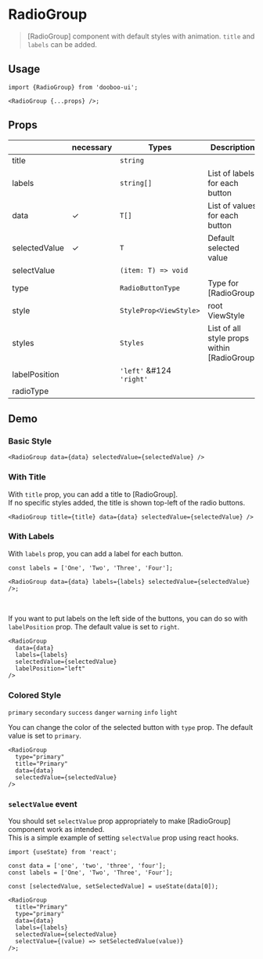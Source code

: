 
<Meta title="Components/RadioGroup" />

# RadioGroup

> [RadioGroup] component with default styles with animation. `title` and `labels` can be added.

## Usage

```tsx
import {RadioGroup} from 'dooboo-ui';

<RadioGroup {...props} />;
```

## Props

|               | necessary | Types                    | Description                                 | Default   |
| ------------- | --------- | ------------------------ | ------------------------------------------- | --------- |
| title         |           | `string`                 |                                             |           |
| labels        |           | `string[]`               | List of labels for each button              |           |
| data          | ✓         | `T[]`                    | List of values for each button              |           |
| selectedValue | ✓         | `T`                      | Default selected value                      |           |
| selectValue   |           | `(item: T) => void`      |                                             |           |
| type          |           | `RadioButtonType`        | Type for [RadioGroup]                       | `primary` |
| style         |           | `StyleProp<ViewStyle>`   | root ViewStyle                              |           |
| styles        |           | `Styles`                 | List of all style props within [RadioGroup] |           |
| labelPosition |           | `'left'` &#124 `'right'` |                                             | `right`   |
| radioType     |           |                          |                                             |           |

## Demo

### Basic Style

```tsx
<RadioGroup data={data} selectedValue={selectedValue} />
```

<Basic theme="light" />
<Basic theme="dark" />

### With Title

With `title` prop, you can add a title to [RadioGroup].  
If no specific styles added, the title is shown top-left of the radio buttons.

```tsx
<RadioGroup title={title} data={data} selectedValue={selectedValue} />
```

<WithTitle theme="light" />
<WithTitle theme="dark" />

### With Labels

With `labels` prop, you can add a label for each button.

```tsx
const labels = ['One', 'Two', 'Three', 'Four'];

<RadioGroup data={data} labels={labels} selectedValue={selectedValue} />;
```

<WithLabels theme="light" />
<WithLabels theme="dark" />
<br />

If you want to put labels on the left side of the buttons, you can do so with `labelPosition`
prop. The default value is set to `right`.

```tsx
<RadioGroup
  data={data}
  labels={labels}
  selectedValue={selectedValue}
  labelPosition="left"
/>
```

<WithLabels theme="light" labelPosition="left" />
<WithLabels theme="dark" labelPosition="left" />

### Colored Style

`primary` `secondary` `success` `danger` `warning` `info` `light`

You can change the color of the selected button with `type` prop. The default value
is set to `primary`.

```tsx
<RadioGroup
  type="primary"
  title="Primary"
  data={data}
  selectedValue={selectedValue}
/>
```

<Colored theme="light" />
<Colored theme="dark" />

### `selectValue` event

You should set `selectValue` prop appropriately to make [RadioGroup] component work as intended.  
This is a simple example of setting `selectValue` prop using react hooks.

```tsx
import {useState} from 'react';

const data = ['one', 'two', 'three', 'four'];
const labels = ['One', 'Two', 'Three', 'Four'];

const [selectedValue, setSelectedValue] = useState(data[0]);

<RadioGroup
  title="Primary"
  type="primary"
  data={data}
  labels={labels}
  selectedValue={selectedValue}
  selectValue={(value) => setSelectedValue(value)}
/>;
```

<SelectValue theme="light" />
<SelectValue theme="dark" />
